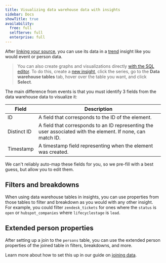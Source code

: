 ```yaml
---
title: Visualizing data warehouse data with insights
sidebar: Docs
showTitle: true
availability:
  free: full
  selfServe: full
  enterprise: full
---
```


After [linking your source](/docs/cdp/sources), you can use its data in a [trend](/docs/product-analytics/trends) insight like you would event or person data. 
> You can also create graphs and visualizations directly [with the SQL editor](/docs/data-warehouse/query#sql-visualizations).
To do this, create a [new insight](https://us.posthog.com/insights/new), click the series, go to the **Data warehouse tables** tab, hover over the table you want, and click **Select**.

<ProductScreenshot
  imageLight="https://res.cloudinary.com/dmukukwp6/image/upload/trend_light_9b29b1c254.png" 
  imageDark="https://res.cloudinary.com/dmukukwp6/image/upload/trend_dark_77178b53cb.png"
  alt="Selecting a data warehouse table in a trend" 
  classes="rounded"
/>

The main difference from events is that you must identify 3 fields from the data warehouse data to visualize it:

| Field | Description |
|-------|-------------|
| ID | A field that corresponds to the ID of the element. |
| Distinct ID | A field that corresponds to an ID representing the user associated with the element. If none, can match ID. |
| Timestamp | A timestamp field representing when the element was created. |
 
We can't reliably auto-map these fields for you, so we pre-fill with a best guess, but allow you to edit them.

## Filters and breakdowns

When using data warehouse tables in insights, you can use properties from those tables to filter and breakdown as you would with any other insight. For example, you could filter `zendesk_tickets` for ones where the `status` is `open` or `hubspot_companies` where `lifecyclestage` is `lead`.

<ProductScreenshot
  imageLight="https://res.cloudinary.com/dmukukwp6/image/upload/bd_light_989c851f4b.png" 
  imageDark="https://res.cloudinary.com/dmukukwp6/image/upload/bd_dark_ef8b5baf43.png"
  alt="Filtering and breaking down data warehouse data" 
  classes="rounded"
/>

## Extended person properties

After setting up a join to the `persons` table, you can use the extended person properties of the joined table in filters, breakdowns, and more.

<ProductScreenshot
  imageLight="https://res.cloudinary.com/dmukukwp6/image/upload/q_auto,f_auto/Clean_Shot_2025_08_26_at_13_30_29_2x_5c1e415836.png"
  imageDark="https://res.cloudinary.com/dmukukwp6/image/upload/q_auto,f_auto/Clean_Shot_2025_08_26_at_13_31_28_2x_d0afde2a1c.png"
  alt="Using extended person properties in an insight"
  classes="rounded"
/>

Learn more about how to set this up in our guide on [joining data](/docs/data-warehouse/join).
